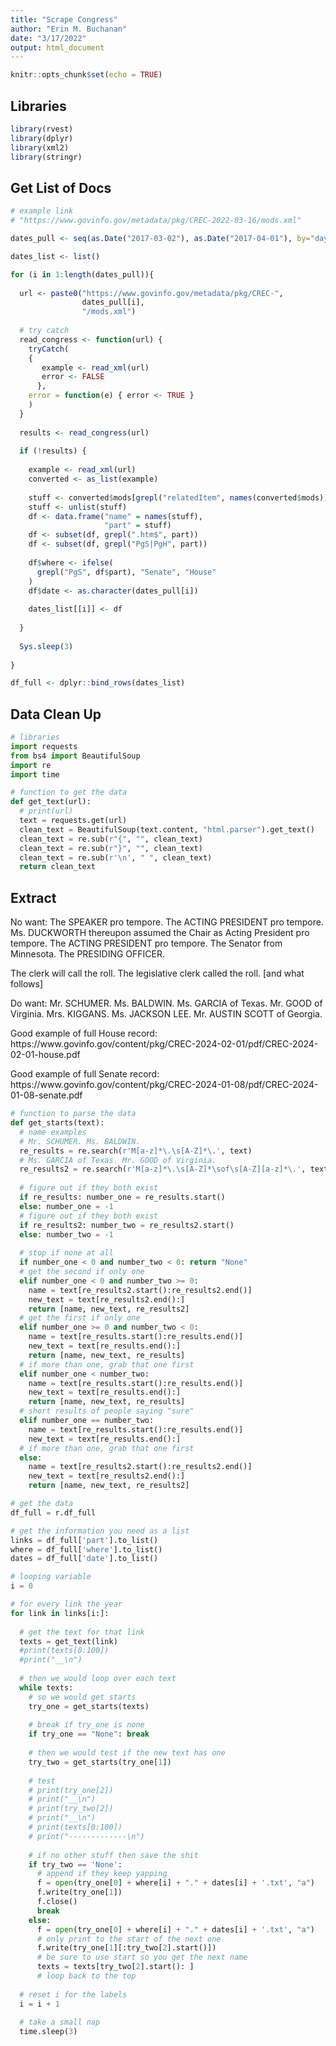 ```yaml
---
title: "Scrape Congress"
author: "Erin M. Buchanan"
date: "3/17/2022"
output: html_document
---
```


```r
knitr::opts_chunk$set(echo = TRUE)
```

## Libraries

```r
library(rvest)
library(dplyr)
library(xml2)
library(stringr)
```

## Get List of Docs

```r
# example link
# "https://www.govinfo.gov/metadata/pkg/CREC-2022-03-16/mods.xml"

dates_pull <- seq(as.Date("2017-03-02"), as.Date("2017-04-01"), by="days")

dates_list <- list()

for (i in 1:length(dates_pull)){
  
  url <- paste0("https://www.govinfo.gov/metadata/pkg/CREC-", 
                dates_pull[i], 
                "/mods.xml")
  
  # try catch 
  read_congress <- function(url) {
    tryCatch( 
    { 
       example <- read_xml(url)
       error <- FALSE
      }, 
    error = function(e) { error <- TRUE } 
    )
  }
  
  results <- read_congress(url)
  
  if (!results) {
    
    example <- read_xml(url)  
    converted <- as_list(example)
    
    stuff <- converted$mods[grepl("relatedItem", names(converted$mods))]
    stuff <- unlist(stuff)
    df <- data.frame("name" = names(stuff), 
                     "part" = stuff)
    df <- subset(df, grepl(".htm$", part))
    df <- subset(df, grepl("PgS|PgH", part))
    
    df$where <- ifelse(
      grepl("PgS", df$part), "Senate", "House"
    )
    df$date <- as.character(dates_pull[i])
    
    dates_list[[i]] <- df
    
  }
  
  Sys.sleep(3)
  
}

df_full <- dplyr::bind_rows(dates_list)
```

## Data Clean Up

```python
# libraries
import requests
from bs4 import BeautifulSoup
import re
import time

# function to get the data
def get_text(url):
  # print(url)
  text = requests.get(url)
  clean_text = BeautifulSoup(text.content, "html.parser").get_text()
  clean_text = re.sub(r"{", "", clean_text)
  clean_text = re.sub(r"}", "", clean_text)
  clean_text = re.sub(r'\n', " ", clean_text)
  return clean_text

```


## Extract 

No want:
The SPEAKER pro tempore.
The ACTING PRESIDENT pro tempore.
Ms. DUCKWORTH thereupon assumed the Chair as Acting President pro tempore. 
The ACTING PRESIDENT pro tempore. The Senator from Minnesota. 
The PRESIDING OFFICER.

The clerk will call the roll.
The legislative clerk called the roll. [and what follows]

Do want:
Mr. SCHUMER.
Ms. BALDWIN.
Ms. GARCIA of Texas.
Mr. GOOD of Virginia.
Mrs. KIGGANS. 
Ms. JACKSON LEE.
Mr. AUSTIN SCOTT of Georgia.

Good example of full House record: https://www.govinfo.gov/content/pkg/CREC-2024-02-01/pdf/CREC-2024-02-01-house.pdf

Good example of full Senate record: https://www.govinfo.gov/content/pkg/CREC-2024-01-08/pdf/CREC-2024-01-08-senate.pdf
 
```python
# function to parse the data 
def get_starts(text):
  # name examples 
  # Mr. SCHUMER. Ms. BALDWIN.
  re_results = re.search(r'M[a-z]*\.\s[A-Z]*\.', text)
  # Ms. GARCIA of Texas. Mr. GOOD of Virginia.
  re_results2 = re.search(r'M[a-z]*\.\s[A-Z]*\sof\s[A-Z][a-z]*\.', text)
 
  # figure out if they both exist 
  if re_results: number_one = re_results.start()
  else: number_one = -1
  # figure out if they both exist 
  if re_results2: number_two = re_results2.start()
  else: number_two = -1
  
  # stop if none at all 
  if number_one < 0 and number_two < 0: return "None"
  # get the second if only one
  elif number_one < 0 and number_two >= 0: 
    name = text[re_results2.start():re_results2.end()]
    new_text = text[re_results2.end():]
    return [name, new_text, re_results2]
  # get the first if only one
  elif number_one >= 0 and number_two < 0: 
    name = text[re_results.start():re_results.end()]
    new_text = text[re_results.end():]
    return [name, new_text, re_results]
  # if more than one, grab that one first 
  elif number_one < number_two: 
    name = text[re_results.start():re_results.end()]
    new_text = text[re_results.end():]
    return [name, new_text, re_results] 
  # short results of people saying "sure"
  elif number_one == number_two:
    name = text[re_results.start():re_results.end()]
    new_text = text[re_results.end():]
  # if more than one, grab that one first 
  else: 
    name = text[re_results2.start():re_results2.end()]
    new_text = text[re_results2.end():]
    return [name, new_text, re_results2]

```

```python
# get the data
df_full = r.df_full

# get the information you need as a list
links = df_full['part'].to_list()
where = df_full['where'].to_list()
dates = df_full['date'].to_list()

# looping variable
i = 0

# for every link the year 
for link in links[i:]:
  
  # get the text for that link 
  texts = get_text(link)
  #print(texts[0:100])
  #print("__\n")
  
  # then we would loop over each text  
  while texts:
    # so we would get starts
    try_one = get_starts(texts)
    
    # break if try_one is none
    if try_one == "None": break 
    
    # then we would test if the new text has one 
    try_two = get_starts(try_one[1])
    
    # test
    # print(try_one[2])
    # print("__\n")
    # print(try_two[2])
    # print("__\n")
    # print(texts[0:100])
    # print("-------------\n")
    
    # if no other stuff then save the shit 
    if try_two == 'None': 
      # append if they keep yapping 
      f = open(try_one[0] + where[i] + "." + dates[i] + '.txt', "a")  
      f.write(try_one[1])
      f.close()
      break 
    else: 
      f = open(try_one[0] + where[i] + "." + dates[i] + '.txt', "a") 
      # only print to the start of the next one
      f.write(try_one[1][:try_two[2].start()])
      # be sure to use start so you get the next name 
      texts = texts[try_two[2].start(): ]
      # loop back to the top 
  
  # reset i for the labels
  i = i + 1
  
  # take a small nap
  time.sleep(3)

```